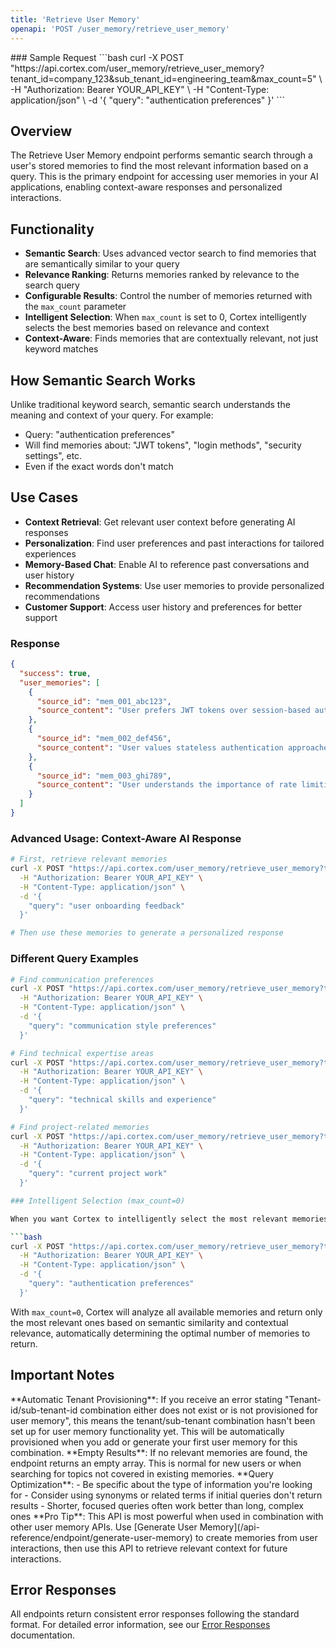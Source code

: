 ```yaml
---
title: 'Retrieve User Memory'
openapi: 'POST /user_memory/retrieve_user_memory'
---
```



<Panel>
  <TableOfContents />
</Panel>
<TryIt />
### Sample Request
```bash
curl -X POST "https://api.cortex.com/user_memory/retrieve_user_memory?tenant_id=company_123&sub_tenant_id=engineering_team&max_count=5" \
  -H "Authorization: Bearer YOUR_API_KEY" \
  -H "Content-Type: application/json" \
  -d '{
    "query": "authentication preferences"
  }'
```


## Overview

The Retrieve User Memory endpoint performs semantic search through a user's stored memories to find the most relevant information based on a query. This is the primary endpoint for accessing user memories in your AI applications, enabling context-aware responses and personalized interactions.

## Functionality

- **Semantic Search**: Uses advanced vector search to find memories that are semantically similar to your query
- **Relevance Ranking**: Returns memories ranked by relevance to the search query
- **Configurable Results**: Control the number of memories returned with the `max_count` parameter
- **Intelligent Selection**: When `max_count` is set to 0, Cortex intelligently selects the best memories based on relevance and context
- **Context-Aware**: Finds memories that are contextually relevant, not just keyword matches

## How Semantic Search Works

Unlike traditional keyword search, semantic search understands the meaning and context of your query. For example:
- Query: "authentication preferences" 
- Will find memories about: "JWT tokens", "login methods", "security settings", etc.
- Even if the exact words don't match

## Use Cases

- **Context Retrieval**: Get relevant user context before generating AI responses
- **Personalization**: Find user preferences and past interactions for tailored experiences
- **Memory-Based Chat**: Enable AI to reference past conversations and user history
- **Recommendation Systems**: Use user memories to provide personalized recommendations
- **Customer Support**: Access user history and preferences for better support


### Response

```json
{
  "success": true,
  "user_memories": [
    {
      "source_id": "mem_001_abc123",
      "source_content": "User prefers JWT tokens over session-based authentication for microservices"
    },
    {
      "source_id": "mem_002_def456", 
      "source_content": "User values stateless authentication approaches"
    },
    {
      "source_id": "mem_003_ghi789",
      "source_content": "User understands the importance of rate limiting for security"
    }
  ]
}
```

### Advanced Usage: Context-Aware AI Response

```bash
# First, retrieve relevant memories
curl -X POST "https://api.cortex.com/user_memory/retrieve_user_memory?tenant_id=company_123&sub_tenant_id=product_team&max_count=3" \
  -H "Authorization: Bearer YOUR_API_KEY" \
  -H "Content-Type: application/json" \
  -d '{
    "query": "user onboarding feedback"
  }'

# Then use these memories to generate a personalized response
```

### Different Query Examples

```bash
# Find communication preferences
curl -X POST "https://api.cortex.com/user_memory/retrieve_user_memory?tenant_id=company_123&sub_tenant_id=marketing_team&max_count=2" \
  -H "Authorization: Bearer YOUR_API_KEY" \
  -H "Content-Type: application/json" \
  -d '{
    "query": "communication style preferences"
  }'

# Find technical expertise areas  
curl -X POST "https://api.cortex.com/user_memory/retrieve_user_memory?tenant_id=company_123&sub_tenant_id=engineering_team&max_count=5" \
  -H "Authorization: Bearer YOUR_API_KEY" \
  -H "Content-Type: application/json" \
  -d '{
    "query": "technical skills and experience"
  }'

# Find project-related memories
curl -X POST "https://api.cortex.com/user_memory/retrieve_user_memory?tenant_id=company_123&sub_tenant_id=product_team&max_count=3" \
  -H "Authorization: Bearer YOUR_API_KEY" \
  -H "Content-Type: application/json" \
  -d '{
    "query": "current project work"
  }'

### Intelligent Selection (max_count=0)

When you want Cortex to intelligently select the most relevant memories without specifying a count:

```bash
curl -X POST "https://api.cortex.com/user_memory/retrieve_user_memory?tenant_id=company_123&sub_tenant_id=engineering_team&max_count=0" \
  -H "Authorization: Bearer YOUR_API_KEY" \
  -H "Content-Type: application/json" \
  -d '{
    "query": "authentication preferences"
  }'
```

With `max_count=0`, Cortex will analyze all available memories and return only the most relevant ones based on semantic similarity and contextual relevance, automatically determining the optimal number of memories to return.

## Important Notes

<Warning>
**Automatic Tenant Provisioning**: If you receive an error stating "Tenant-id/sub-tenant-id combination either does not exist or is not provisioned for user memory", this means the tenant/sub-tenant combination hasn't been set up for user memory functionality yet. This will be automatically provisioned when you add or generate your first user memory for this combination.
</Warning>

<Note>
**Empty Results**: If no relevant memories are found, the endpoint returns an empty array. This is normal for new users or when searching for topics not covered in existing memories.
</Note>

<Info>
**Query Optimization**: 
- Be specific about the type of information you're looking for
- Consider using synonyms or related terms if initial queries don't return results
- Shorter, focused queries often work better than long, complex ones
</Info>

<Tip>
**Pro Tip**: This API is most powerful when used in combination with other user memory APIs. Use [Generate User Memory](/api-reference/endpoint/generate-user-memory) to create memories from user interactions, then use this API to retrieve relevant context for future interactions.
</Tip>

## Error Responses

All endpoints return consistent error responses following the standard format. For detailed error information, see our [Error Responses](/api-reference/error-responses) documentation.

